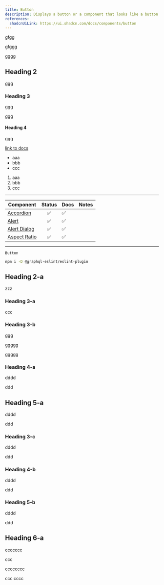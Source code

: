 ```yaml
---
title: Button
description: Displays a button or a component that looks like a button.
references:
  shadcnUiLink: https://ui.shadcn.com/docs/components/button
---
```


gfgg

gfggg

gggg

## Heading 2

ggg

### Heading 3

ggg

ggg

#### Heading 4

ggg

[link to docs](/docs)

- aaa
- bbb
- ccc

1. aaa
2. bbb
3. ccc

---

| Component                                     | Status | Docs | Notes |
| --------------------------------------------- | :----: | ---- | ----- |
| [Accordion](/docs/components/accordion)       |   ✅   | ✅   |       |
| [Alert](/docs/components/alert)               |   ✅   | ✅   |       |
| [Alert Dialog](/docs/components/alert-dialog) |   ✅   | ✅   |       |
| [Aspect Ratio](/docs/components/aspect-ratio) |   ✅   | ✅   |       |

---

`Button`

```sh npm2yarn
npm i -D @graphql-eslint/eslint-plugin
```

## Heading 2-a

zzz

### Heading 3-a

ccc

### Heading 3-b

ggg

ggggg

ggggg

### Heading 4-a

dddd

ddd

## Heading 5-a

dddd

ddd

### Heading 3-c

dddd

ddd

### Heading 4-b

dddd

ddd

### Heading 5-b

dddd

ddd

## Heading 6-a

ccccccc

ccc

cccccccc

ccc
cccc
